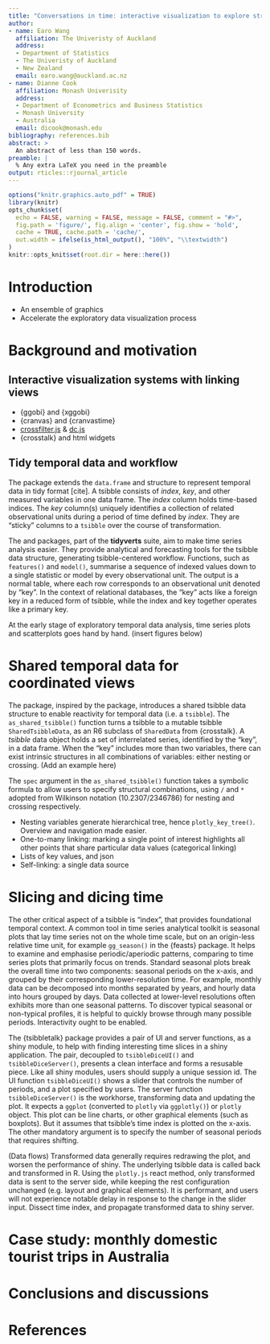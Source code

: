 ```yaml
---
title: "Conversations in time: interactive visualization to explore structured temporal data"
author:
- name: Earo Wang
  affiliation: The Univeristy of Auckland
  address:
  - Department of Statistics
  - The Univeristy of Auckland
  - New Zealand
  email: earo.wang@auckland.ac.nz
- name: Dianne Cook
  affiliation: Monash Univerisity
  address:
  - Department of Econometrics and Business Statistics
  - Monash University
  - Australia
  email: dicook@monash.edu
bibliography: references.bib
abstract: >
  An abstract of less than 150 words.
preamble: |
  % Any extra LaTeX you need in the preamble
output: rticles::rjournal_article
---
```


```r
options("knitr.graphics.auto_pdf" = TRUE)
library(knitr)
opts_chunk$set(
  echo = FALSE, warning = FALSE, message = FALSE, comment = "#>",
  fig.path = 'figure/', fig.align = 'center', fig.show = 'hold',
  cache = TRUE, cache.path = 'cache/',
  out.width = ifelse(is_html_output(), "100%", "\\textwidth")
)
knitr::opts_knit$set(root.dir = here::here())
```

# Introduction

* An ensemble of graphics
* Accelerate the exploratory data visualization process

# Background and motivation

## Interactive visualization systems with linking views

* {ggobi} and {xggobi}
* {cranvas} and {cranvastime}
* [crossfilter.js](http://crossfilter.github.io/crossfilter/) & [dc.js](https://dc-js.github.io/dc.js/)
* {crosstalk} and html widgets

## Tidy temporal data and workflow

The \CRANpkg{tsibble} package extends the `data.frame` and \CRANpkg{tibble} structure to represent temporal data in tidy format [cite]. A tsibble consists of *index*, *key*, and other measured variables in one data frame. The *index* column holds time-based indices. The *key* column(s) uniquely identifies a collection of related observational units during a period of time defined by *index*. They are "sticky" columns to a `tsibble` over the course of transformation.

The \CRANpkg{feasts} and \CRANpkg{fable} packages, part of the **tidyverts** suite, aim to make time series analysis easier. They provide analytical and forecasting tools for the tsibble data structure, generating tsibble-centered workflow. Functions, such as `features()` and `model()`, summarise a sequence of indexed values down to a single statistic or model by every observational unit. The output is a normal table, where each row corresponds to an observational unit denoted by "key". In the context of relational databases, the "key" acts like a foreign key in a reduced form of tsibble, while the index and key together operates like a primary key.

At the early stage of exploratory temporal data analysis, time series plots and scatterplots goes hand by hand. (insert figures below)

# Shared temporal data for coordinated views

The \pkg{tsibbletalk} package, inspired by the \CRANpkg{crosstalk} package, introduces a shared tsibble data structure to enable reactivity for temporal data (i.e. a `tsibble`). The `as_shared_tsibble()` function turns a tsibble to a mutable tsibble `SharedTsibbleData`, as an R6 subclass of `SharedData` from {crosstalk}. A *tsibble* data object holds a set of interrelated series, identified by the "key", in a data frame. When the "key" includes more than two variables, there can exist intrinsic structures in all combinations of variables: either nesting or crossing. (Add an example here)

The `spec` argument in the `as_shared_tsibble()` function takes a symbolic formula to allow users to specify structural combinations, using `/` and `*` adopted from Wilkinson notation (10.2307/2346786) for nesting and crossing respectively.

* Nesting variables generate hierarchical tree, hence `plotly_key_tree()`. Overview and navigation made easier.
* One-to-many linking: marking a single point of interest highlights all other points that share particular data values (categorical linking)
* Lists of key values, and json
* Self-linking: a single data source

# Slicing and dicing time

The other critical aspect of a tsibble is "index", that provides foundational temporal context. A common tool in time series analytical toolkit is seasonal plots that lay time series not on the whole time scale, but on an origin-less relative time unit, for example `gg_season()` in the {feasts} package. It helps to examine and emphasise periodic/aperiodic patterns, comparing to time series plots that primarily focus on trends. Standard seasonal plots break the overall time into two components: seasonal periods on the x-axis, and grouped by their corresponding lower-resolution time. For example, monthly data can be decomposed into months separated by years, and hourly data into hours grouped by days. Data collected at lower-level resolutions often exhibits more than one seasonal patterns. To discover typical seasonal or non-typical profiles, it is helpful to quickly browse through many possible periods. Interactivity ought to be enabled.

The {tsibbletalk} package provides a pair of UI and server functions, as a shiny module, to help with finding interesting time slices in a shiny application. The pair, decoupled to `tsibbleDiceUI()` and `tsibbleDiceServer()`, presents a clean interface and forms a resusable piece. Like all shiny modules, users should supply a unique session id. The UI function `tsibbleDiceUI()` shows a slider that controls the number of periods, and a plot specified by users. The server function `tsibbleDiceServer()` is the workhorse, transforming data and updating the plot. It expects a `ggplot` (converted to `plotly` via `ggplotly()`) or `plotly` object. This plot can be line charts, or other graphical elements (such as boxplots). But it assumes that tsibble's time index is plotted on the x-axis. The other mandatory argument is to specify the number of seasonal periods that requires shifting.

(Data flows) Transformed data generally requires redrawing the plot, and worsen the performance of shiny. The underlying tsibble data is called back and transformed in R. Using the `plotly.js` react method, only transformed data is sent to the server side, while keeping the rest configuration unchanged (e.g. layout and graphical elements). It is performant, and users will not experience notable delay in response to the change in the slider input. Dissect time index, and propagate transformed data to shiny server.

# Case study: monthly domestic tourist trips in Australia

# Conclusions and discussions

# References {-}
